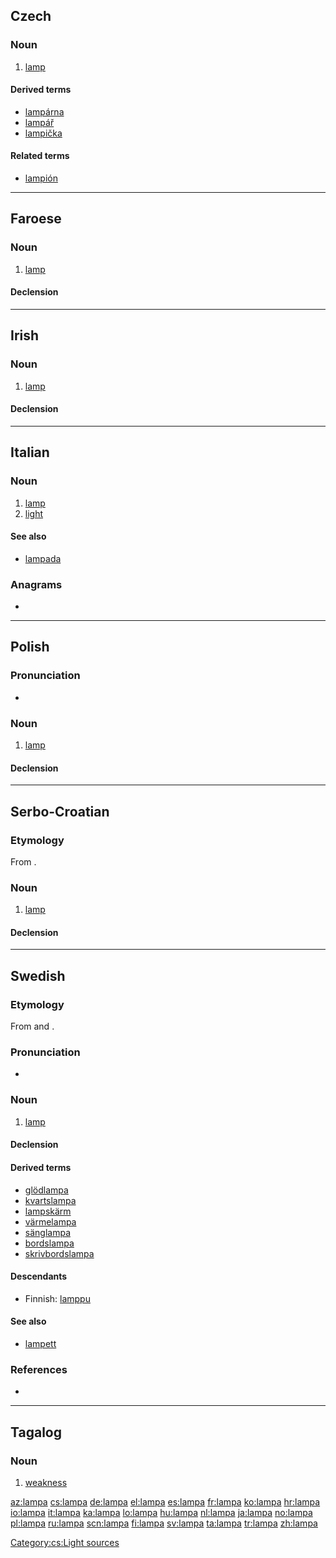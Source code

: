{{also|lámpa|lampą}}
==Czech==

===Noun===
{{cs-noun|g=f}}

# [[lamp]]

====Derived terms====
* [[lampárna]]
* [[lampář]]
* [[lampička]]

====Related terms====
* [[lampión]]

[[Category:cs:Light sources]]

----

==Faroese==

===Noun===
{{infl|fo|noun|g=f}}

# [[lamp]]

====Declension====
{{fo-decl-noun-f1|lamp}}

----

==Irish==

===Noun===
{{infl|ga|noun|g=m}}

# [[lamp]]

====Declension====
{{ga-noun-m4|l|ampa|ampaí}}

----

==Italian==

===Noun===
{{it-noun|lamp|f|a|e}}

# [[lamp]]
# [[light]]

====See also====
* [[lampada]]

===Anagrams===
* {{l|it|palma}}

----

==Polish==
{{wikipedia|lang=pl|dab=Lampa}}

===Pronunciation===
* {{audio|Pl-lampa.ogg|Audio}}

===Noun===
{{pl-noun|f}}

# [[lamp]]

====Declension====
{{pl-decl-noun-f|lam|p}}

----

==Serbo-Croatian==

===Etymology===
From {{etyl|de|sh}} {{term|Lampe|lang=de}}.

===Noun===
{{sh-noun|g=f|head=lȃmpa|r|лампа|ла̑мпа}}

# [[lamp]]

====Declension====
{{sh-decl-noun
|lampa|lampe
|lampe|lȃmpā / lȃmpī
|lampi|lampama
|lampu|lampe
|lampo|lampe
|lampi|lampama
|lampom|lampama
}}

----

==Swedish==

===Etymology===
From {{etyl|de|sv}} and {{etyl|fr|sv}}.

===Pronunciation===
* {{audio|Sv-en lampa.ogg|Audio}}

===Noun===
{{sv-noun|g=c}}
# [[lamp]]

====Declension====
{{sv-noun-reg-or|lamp}}

====Derived terms====
* [[glödlampa]]
* [[kvartslampa]]
* [[lampskärm]]
* [[värmelampa]]
* [[sänglampa]]
* [[bordslampa]]
* [[skrivbordslampa]]

====Descendants====
* Finnish: [[lamppu]]

====See also====
* [[lampett]]

===References===
* {{R:Hakkinen 2005}}

----

==Tagalog==

===Noun===
{{infl|tl|noun}}

# [[weakness]]

[[az:lampa]]
[[cs:lampa]]
[[de:lampa]]
[[el:lampa]]
[[es:lampa]]
[[fr:lampa]]
[[ko:lampa]]
[[hr:lampa]]
[[io:lampa]]
[[it:lampa]]
[[ka:lampa]]
[[lo:lampa]]
[[hu:lampa]]
[[nl:lampa]]
[[ja:lampa]]
[[no:lampa]]
[[pl:lampa]]
[[ru:lampa]]
[[scn:lampa]]
[[fi:lampa]]
[[sv:lampa]]
[[ta:lampa]]
[[tr:lampa]]
[[zh:lampa]]